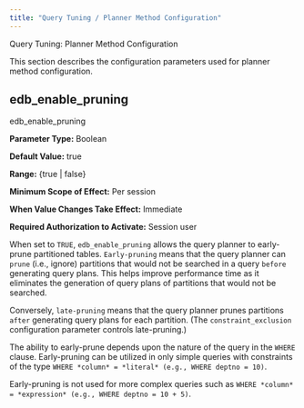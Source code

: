 ```yaml
---
title: "Query Tuning / Planner Method Configuration"
---
```


<div id="query_tuning_planner_method_configuration" class="registered_link"></div>


<div class="index">

Query Tuning: Planner Method Configuration

</div>

This section describes the configuration parameters used for planner method configuration.

## edb_enable_pruning

<div class="index">

edb_enable_pruning

</div>

**Parameter Type:** Boolean

**Default Value:** true

**Range:** {true | false}

**Minimum Scope of Effect:** Per session

**When Value Changes Take Effect:** Immediate

**Required Authorization to Activate:** Session user

When set to `TRUE`, `edb_enable_pruning` allows the query planner to early-prune partitioned tables. `Early-pruning` means that the query planner can `prune` (i.e., ignore) partitions that would not be searched in a query `before` generating query plans. This helps improve performance time as it eliminates the generation of query plans of partitions that would not be searched.

Conversely, `late-pruning` means that the query planner prunes partitions `after` generating query plans for each partition. (The `constraint_exclusion` configuration parameter controls late-pruning.)

The ability to early-prune depends upon the nature of the query in the `WHERE` clause. Early-pruning can be utilized in only simple queries with constraints of the type `WHERE *column* = *literal* (e.g., WHERE deptno = 10)`.

Early-pruning is not used for more complex queries such as `WHERE *column* = *expression* (e.g., WHERE deptno = 10 + 5)`.
